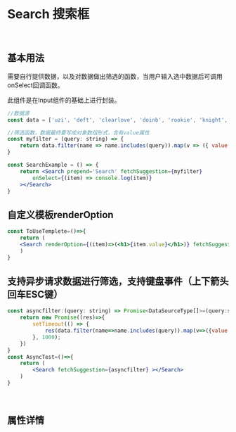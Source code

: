 
<Meta title='ENTRY|Search 搜索框' component={Search} />

<br/>

# Search 搜索框
<br/>

## 基本用法
需要自行提供数据，以及对数据做出筛选的函数，当用户输入选中数据后可调用onSelect回调函数。

此组件是在Input组件的基础上进行封装。

```jsx
//数据源 
const data = ['uzi', 'deft', 'clearlove', 'doinb', 'rookie', 'knight', 'xiye', 'faker', 'teddy']

//筛选函数，数据最终要写成对象数组形式，含有value属性
const myfilter = (query: string) => {
    return data.filter(name => name.includes(query)).map(v => ({ value: v }))
}

const SearchExample = () => {
    return <Search prepend='Search' fetchSuggestion={myfilter}
        onSelect={(item) => console.log(item)}
    ></Search>
}
```
<Preview>
<Story name='Search'> 
    <div style={{height:'300px'}}>
       <SearchExample/>
    </div>
</Story>
</Preview>

## 自定义模板renderOption


```jsx
const ToUseTemplete=()=>{
    return (
    <Search renderOption={(item)=>(<h1>{item.value}</h1>)} fetchSuggestion={myfilter} prepend='Search'></Search>
    )
}
```


<Preview>
<Story name='Search2'> 
    <div style={{height:'300px'}}>
       <ToUseTemplete/>
    </div>
</Story>
</Preview>

## 支持异步请求数据进行筛选，支持键盘事件（上下箭头回车ESC键）

```jsx
const asyncfilter:(query: string) => Promise<DataSourceType[]>=(query:string)=>{
    return new Promise((res)=>{
        setTimeout(() => {
            res(data.filter(name=>name.includes(query)).map(v=>({value:v})))
        }, 1000);
    })
}
const AsyncTest=()=>{
    return (
        <Search fetchSuggestion={asyncfilter} ></Search>
    )
}
```

<Preview>
<Story name='Search async'> 
    <div style={{height:'300px'}}>
       <AsyncTest/>
    </div>
</Story>
</Preview>


<br/>

## 属性详情 

<Props of={Search} />